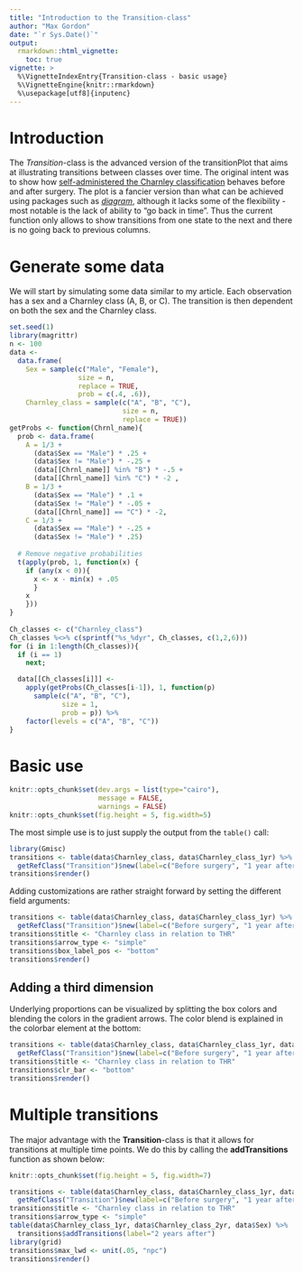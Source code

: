 ```yaml
---
title: "Introduction to the Transition-class"
author: "Max Gordon"
date: "`r Sys.Date()`"
output: 
  rmarkdown::html_vignette:
    toc: true
vignette: >
  %\VignetteIndexEntry{Transition-class - basic usage}
  %\VignetteEngine{knitr::rmarkdown}
  %\usepackage[utf8]{inputenc}
---
```


Introduction
============

The *Transition*-class is the advanced version of the transitionPlot that aims at illustrating transitions between classes over time. The original intent was to show how [self-administered the Charnley classification](https://www.tandfonline.com/doi/full/10.3109/17453674.2014.931199) behaves before and after surgery. The plot is a fancier version than what can be achieved using packages such as [*diagram*](https://CRAN.R-project.org/package=diagram), although it lacks some of the flexibility - most notable is the lack of ability to "go back in time". Thus the current function only allows to show transitions from one state to the next and there is no going back to previous columns.

Generate some data
==================


We will start by simulating some data similar to my article. Each observation has a sex and a Charnley class (A, B, or C). The transition is then dependent on both the sex and the Charnley class.

```r
set.seed(1)
library(magrittr)
n <- 100
data <- 
  data.frame(
    Sex = sample(c("Male", "Female"),
                 size = n,
                 replace = TRUE,
                 prob = c(.4, .6)),
    Charnley_class = sample(c("A", "B", "C"), 
                            size = n, 
                            replace = TRUE))
getProbs <- function(Chrnl_name){
  prob <- data.frame(
    A = 1/3 +
      (data$Sex == "Male") * .25 +
      (data$Sex != "Male") * -.25 +
      (data[[Chrnl_name]] %in% "B") * -.5 +
      (data[[Chrnl_name]] %in% "C") * -2 ,
    B = 1/3 +
      (data$Sex == "Male") * .1 + 
      (data$Sex != "Male") * -.05 +
      (data[[Chrnl_name]] == "C") * -2,
    C = 1/3 +
      (data$Sex == "Male") * -.25 +
      (data$Sex != "Male") * .25)
  
  # Remove negative probabilities
  t(apply(prob, 1, function(x) {
    if (any(x < 0)){
      x <- x - min(x) + .05
      }
    x
    }))
}
  
Ch_classes <- c("Charnley_class")
Ch_classes %<>% c(sprintf("%s_%dyr", Ch_classes, c(1,2,6)))
for (i in 1:length(Ch_classes)){
  if (i == 1)
    next;

  data[[Ch_classes[i]]] <- 
    apply(getProbs(Ch_classes[i-1]), 1, function(p)
      sample(c("A", "B", "C"), 
             size = 1, 
             prob = p)) %>%
    factor(levels = c("A", "B", "C"))
}
```

Basic use
=========
```r
knitr::opts_chunk$set(dev.args = list(type="cairo"), 
                      message = FALSE, 
                      warnings = FALSE)
knitr::opts_chunk$set(fig.height = 5, fig.width=5)
```

The most simple use is to just supply the output from the `table()` call:

```r
library(Gmisc)
transitions <- table(data$Charnley_class, data$Charnley_class_1yr) %>%
  getRefClass("Transition")$new(label=c("Before surgery", "1 year after"))
transitions$render()
```

Adding customizations are rather straight forward by setting the different field arguments:

```r
transitions <- table(data$Charnley_class, data$Charnley_class_1yr) %>%
  getRefClass("Transition")$new(label=c("Before surgery", "1 year after"))
transitions$title <- "Charnley class in relation to THR"
transitions$arrow_type <- "simple"
transitions$box_label_pos <- "bottom"
transitions$render()
```

## Adding a third dimension


Underlying proportions can be visualized by splitting the box colors and blending the colors in the gradient arrows. The color blend is explained in the colorbar element at the bottom:

```r
transitions <- table(data$Charnley_class, data$Charnley_class_1yr, data$Sex) %>%
  getRefClass("Transition")$new(label=c("Before surgery", "1 year after"))
transitions$title <- "Charnley class in relation to THR"
transitions$clr_bar <- "bottom"
transitions$render()
```

Multiple transitions
====================

The major advantage with the **Transition**-class is that it allows for transitions at multiple time points. We do this by calling the **addTransitions** function as shown below:

```r
knitr::opts_chunk$set(fig.height = 5, fig.width=7)
```

```r
transitions <- table(data$Charnley_class, data$Charnley_class_1yr, data$Sex) %>%
  getRefClass("Transition")$new(label=c("Before surgery", "1 year after"))
transitions$title <- "Charnley class in relation to THR"
transitions$arrow_type <- "simple"
table(data$Charnley_class_1yr, data$Charnley_class_2yr, data$Sex) %>%
  transitions$addTransitions(label="2 years after")
library(grid)
transitions$max_lwd <- unit(.05, "npc")
transitions$render()
```
